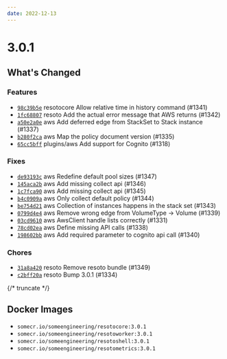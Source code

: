 ```yaml
---
date: 2022-12-13
---
```


# 3.0.1

## What's Changed

### Features

- [`98c39b5e`](https://github.com/someengineering/resoto/commit/98c39b5e) <span class="badge badge--secondary">resotocore</span> Allow relative time in history command (#1341)
- [`1fc68807`](https://github.com/someengineering/resoto/commit/1fc68807) <span class="badge badge--secondary">resoto</span> Add the actual error message that AWS returns (#1342)
- [`a50e2a0e`](https://github.com/someengineering/resoto/commit/a50e2a0e) <span class="badge badge--secondary">aws</span> Add deferred edge from StackSet to Stack instance (#1337)
- [`b280f2ca`](https://github.com/someengineering/resoto/commit/b280f2ca) <span class="badge badge--secondary">aws</span> Map the policy document version (#1335)
- [`65cc5bff`](https://github.com/someengineering/resoto/commit/65cc5bff) <span class="badge badge--secondary">plugins/aws</span> Add support for Cognito (#1318)

### Fixes

- [`de93193c`](https://github.com/someengineering/resoto/commit/de93193c) <span class="badge badge--secondary">aws</span> Redefine default pool sizes (#1347)
- [`145aca2b`](https://github.com/someengineering/resoto/commit/145aca2b) <span class="badge badge--secondary">aws</span> Add missing collect api (#1346)
- [`1c7fca90`](https://github.com/someengineering/resoto/commit/1c7fca90) <span class="badge badge--secondary">aws</span> Add missing collect api (#1345)
- [`b4c0909a`](https://github.com/someengineering/resoto/commit/b4c0909a) <span class="badge badge--secondary">aws</span> Only collect default policy (#1344)
- [`be754d21`](https://github.com/someengineering/resoto/commit/be754d21) <span class="badge badge--secondary">aws</span> Collection of instances happens in the stack set (#1343)
- [`0799d4e4`](https://github.com/someengineering/resoto/commit/0799d4e4) <span class="badge badge--secondary">aws</span> Remove wrong edge from VolumeType -> Volume (#1339)
- [`03cd9610`](https://github.com/someengineering/resoto/commit/03cd9610) <span class="badge badge--secondary">aws</span> AwsClient handle lists correctly (#1331)
- [`78cd02ea`](https://github.com/someengineering/resoto/commit/78cd02ea) <span class="badge badge--secondary">aws</span> Define missing API calls (#1338)
- [`198602bb`](https://github.com/someengineering/resoto/commit/198602bb) <span class="badge badge--secondary">aws</span> Add required parameter to cognito api call (#1340)

### Chores

- [`31a8a420`](https://github.com/someengineering/resoto/commit/31a8a420) <span class="badge badge--secondary">resoto</span> Remove resoto bundle (#1349)
- [`c2bff20a`](https://github.com/someengineering/resoto/commit/c2bff20a) <span class="badge badge--secondary">resoto</span> Bump 3.0.1 (#1334)

{/* truncate */}

## Docker Images

- `somecr.io/someengineering/resotocore:3.0.1`
- `somecr.io/someengineering/resotoworker:3.0.1`
- `somecr.io/someengineering/resotoshell:3.0.1`
- `somecr.io/someengineering/resotometrics:3.0.1`
